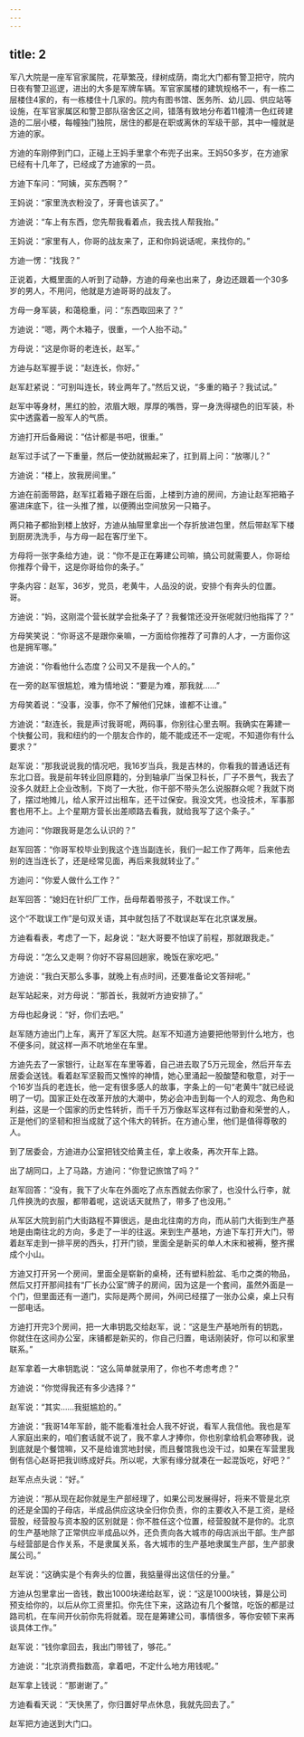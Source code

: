 ```yaml
---
---
---
```

title: 2
---



军八大院是一座军官家属院，花草繁茂，绿树成荫，南北大门都有警卫把守，院内日夜有警卫巡逻，进出的大多是军牌车辆。军官家属楼的建筑规格不一，有一栋二层楼住4家的，有一栋楼住十几家的。院内有图书馆、医务所、幼儿园、供应站等设施，在军官家属区和警卫部队宿舍区之间，错落有致地分布着11幢清一色红砖建造的二层小楼，每幢独门独院，居住的都是在职或离休的军级干部，其中一幢就是方迪的家。

方迪的车刚停到门口，正碰上王妈手里拿个布兜子出来。王妈50多岁，在方迪家已经有十几年了，已经成了方迪家的一员。

方迪下车问：“阿姨，买东西啊？”

王妈说：“家里洗衣粉没了，牙膏也该买了。”

方迪说：“车上有东西，您先帮我看着点，我去找人帮我抬。”

王妈说：“家里有人，你哥的战友来了，正和你妈说话呢，来找你的。”

方迪一愣：“找我？”

正说着，大概里面的人听到了动静，方迪的母亲也出来了，身边还跟着一个30多岁的男人，不用问，他就是方迪哥哥的战友了。

方母一身军装，和蔼稳重，问：“东西取回来了？”

方迪说：“嗯，两个木箱子，很重，一个人抬不动。”

方母说：“这是你哥的老连长，赵军。”

方迪与赵军握手说：“赵连长，你好。”

赵军赶紧说：“可别叫连长，转业两年了。”然后又说，“多重的箱子？我试试。”

赵军中等身材，黑红的脸，浓眉大眼，厚厚的嘴唇，穿一身洗得褪色的旧军装，朴实中透露着一股军人的气质。

方迪打开后备厢说：“估计都是书吧，很重。”

赵军过手试了一下重量，然后一使劲就搬起来了，扛到肩上问：“放哪儿？”

方迪说：“楼上，放我房间里。”

方迪在前面带路，赵军扛着箱子跟在后面，上楼到方迪的房间，方迪让赵军把箱子塞进床底下，往一头推了推，以便腾出空间放另一只箱子。

两只箱子都抬到楼上放好，方迪从抽屉里拿出一个存折放进包里，然后带赵军下楼到厨房洗洗手，与方母一起在客厅坐下。

方母将一张字条给方迪，说：“你不是正在筹建公司嘛，搞公司就需要人，你哥给你推荐个骨干，这是你哥给你的条子。”

字条内容：赵军，36岁，党员，老黄牛，人品没的说，安排个有奔头的位置。哥。

方迪说：“妈，这刚混个营长就学会批条子了？我餐馆还没开张呢就归他指挥了？”

方母笑笑说：“你哥这不是跟你亲嘛，一方面给你推荐了可靠的人才，一方面你这也是拥军哪。”

方迪说：“你看他什么态度？公司又不是我一个人的。”

在一旁的赵军很尴尬，难为情地说：“要是为难，那我就……”

方母笑着说：“没事，没事，你不了解他们兄妹，谁都不让谁。”

方迪说：“赵连长，我是声讨我哥呢，两码事，你别往心里去啊。我确实在筹建一个快餐公司，我和纽约的一个朋友合作的，能不能成还不一定呢，不知道你有什么要求？”

赵军说：“那我说说我的情况吧，我16岁当兵，我是吉林的，你看我的普通话还有东北口音。我是前年转业回原籍的，分到轴承厂当保卫科长，厂子不景气，我去了没多久就赶上企业改制，下岗了一大批，你干部不带头怎么说服群众呢？我就下岗了，摆过地摊儿，给人家开过出租车，还干过保安。我没文凭，也没技术，军事那套也用不上。上个星期方营长出差顺路去看我，就给我写了这个条子。”

方迪问：“你跟我哥是怎么认识的？”

赵军回答：“你哥军校毕业到我这个连当副连长，我们一起工作了两年，后来他去别的连当连长了，还是经常见面，再后来我就转业了。”

方迪问：“你爱人做什么工作？”

赵军回答：“媳妇在针织厂工作，岳母帮着带孩子，不耽误工作。”

这个“不耽误工作”是句双关语，其中就包括了不耽误赵军在北京谋发展。

方迪看看表，考虑了一下，起身说：“赵大哥要不怕误了前程，那就跟我走。”

方母说：“怎么又走啊？你好不容易回趟家，晚饭在家吃吧。”

方迪说：“我白天那么多事，就晚上有点时间，还要准备论文答辩呢。”

赵军站起来，对方母说：“那首长，我就听方迪安排了。”

方母也起身说：“好，你们去吧。”

赵军随方迪出门上车，离开了军区大院。赵军不知道方迪要把他带到什么地方，也不便多问，就这样一声不吭地坐在车里。

方迪先去了一家银行，让赵军在车里等着，自己进去取了5万元现金，然后开车去居委会送钱。看着赵军坚毅而又憔悴的神情，她心里涌起一股酸楚和敬意，对于一个16岁当兵的老连长，他一定有很多感人的故事，字条上的一句“老黄牛”就已经说明了一切。国家正处在改革开放的大潮中，势必会冲击到每一个人的观念、角色和利益，这是一个国家的历史性转折，而千千万万像赵军这样有过勤奋和荣誉的人，正是他们的坚韧和担当成就了这个伟大的转折。在方迪心里，他们是值得尊敬的人。

到了居委会，方迪进办公室把钱交给黄主任，拿上收条，再次开车上路。

出了胡同口，上了马路，方迪问：“你登记旅馆了吗？”

赵军回答：“没有，我下了火车在外面吃了点东西就去你家了，也没什么行李，就几件换洗的衣服，都带着呢，这说话天就热了，带多了也没用。”

从军区大院到前门大街路程不算很远，是由北往南的方向，而从前门大街到生产基地是由南往北的方向，多走了一半的往返。来到生产基地，方迪下车打开大门，带着赵军走到一排平房的西头，打开门锁，里面全是新买的单人木床和被褥，整齐摞成个小山。

方迪又打开另一个房间，里面全是崭新的桌椅，还有塑料脸盆、毛巾之类的物品，然后又打开那间挂有“厂长办公室”牌子的房间，因为这是一个套间，虽然外面是一个门，但里面还有一道门，实际是两个房间，外间已经摆了一张办公桌，桌上只有一部电话。

方迪打开完3个房间，把一大串钥匙交给赵军，说：“这是生产基地所有的钥匙，你就住在这间办公室，床铺都是新买的，你自己归置，电话刚装好，你可以和家里联系。”

赵军拿着一大串钥匙说：“这么简单就录用了，你也不考虑考虑？”

方迪说：“你觉得我还有多少选择？”

赵军说：“其实……我挺尴尬的。”

方迪说：“我哥14年军龄，能不能看准社会人我不好说，看军人我信他。我也是军人家庭出来的，咱们套话就不说了，我不拿人才捧你，你也别拿给机会寒碜我，说到底就是个餐馆嘛，又不是给谁赏地封侯，而且餐馆我也没干过，如果在军营里我倒有信心赵哥把我训练成好兵。所以呢，大家有缘分就凑在一起混饭吃，好吧？”

赵军点点头说：“好。”

方迪说：“那从现在起你就是生产部经理了，如果公司发展得好，将来不管是北京的还是全国的子母店，半成品供应这块全归你负责，你的主要收入不是工资，是经营股，经营股与资本股的区别就是：你不胜任这个位置，经营股就不是你的。北京的生产基地除了正常供应半成品以外，还负责向各大城市的母店派出干部。生产部与经营部是合作关系，不是隶属关系，各大城市的生产基地隶属生产部，生产部隶属公司。”

赵军说：“这确实是个有奔头的位置，我掂量得出这信任的分量。”

方迪从包里拿出一沓钱，数出1000块递给赵军，说：“这是1000块钱，算是公司预支给你的，以后从你工资里扣。你先住下来，这路边有几个餐馆，吃饭的都是过路司机，在车间开伙前你先将就着。现在是筹建公司，事情很多，等你安顿下来再谈具体工作。”

赵军说：“钱你拿回去，我出门带钱了，够花。”

方迪说：“北京消费指数高，拿着吧，不定什么地方用钱呢。”

赵军拿上钱说：“那谢谢了。”

方迪看看天说：“天快黑了，你归置好早点休息，我就先回去了。”

赵军把方迪送到大门口。